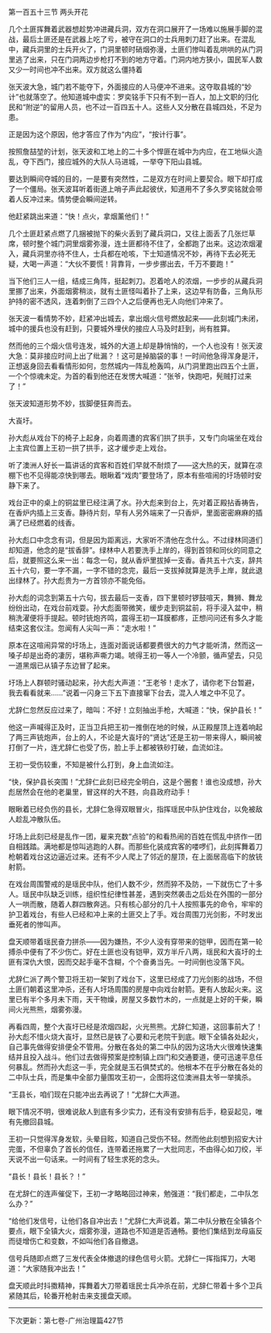 

第一百五十三节 两头开花

几个土匪挥舞着武器想趁势冲进藏兵洞，双方在洞口展开了一场难以施展手脚的混战，最后土匪还是在武器上吃了亏，被守在洞口的士兵用刺刀赶了出来。在混乱中，藏兵洞里的士兵开火了，门洞里顿时硝烟弥漫，土匪们惨叫着乱哄哄的从门洞里逃了出来，只在门洞两边步枪打不到的地方守着。门洞内地方狭小，国民军人数又少一时间也冲不出来。双方就这么僵持着

张天波大急，城门若不能夺下，外面接应的人马便冲不进来。这夺取县城的“妙计”也就落空了。他知道城中虚实：罗奕铭手下只有不到一百人，加上文职的归化民和“附逆”的留用人员，也不过一百四五十人。这些人又分散在县城四处，不足为患。

正是因为这个原因，他才答应了作为“内应”，“按计行事”。

按照詹喆堃的计划，张天波和工地上的二十多个悍匪在城中为内应，在工地纵火造乱，夺下西门，接应城外的大队人马进城，一举夺下阳山县城。

要达到瞬间夺城的目的，一是要有突然性，二是双方在时间上要契合。眼下却打成了一个僵局。张天波耳听着街道上哨子声此起彼伏，知道用不了多久罗奕铭就会带着人反冲过来。情势便会瞬间逆转。

他赶紧跳出来道：“快！点火，拿烟薰他们！”

几个土匪赶紧点燃了几捆被抛下的柴火丢到了藏兵洞口，又往上面丢了几张烂草席，顿时整个城门洞里烟雾弥漫，连土匪都待不住了，全都跑了出来。这边浓烟灌入，藏兵洞里亦待不住人，士兵都在呛咳，下士知道情况不妙，再待下去必死无疑，大喝一声道：“大伙不要慌！背靠背，一步步挪出去，千万不要跑！”

当下他们三人一组，结成三角阵，挺起刺刀。忍着呛人的浓烟，一步步的从藏兵洞里挪了出来，外面烟雾稍淡，就有土匪怪叫着扑了上来，这边早有防备，三角队形护持的密不透风，连着刺倒了三四个人之后便再也无人向他们冲来了。

张天波一看情势不妙，赶紧冲出城去，拿出烟火信号燃放起来――此刻城门未闭，城中的援兵也没有赶到，只要城外埋伏的接应人马及时赶到，尚有胜算。

然而他的三个烟火信号连发，城外的大道上却是静悄悄的，一个人也没有！张天波大急：莫非接应时间上出了纰漏？！这可是掉脑袋的事！一时间他急得浑身是汗，正想返身回去看看情形如何，忽然城内一阵乱枪轰鸣，从门洞里跑出四五个土匪，一个个惊魂未定。为首的看到他还在发愣大喊道：“张爷，快跑吧，髡贼打过来了！”

张天波知道形势不妙，拔脚便狂奔而去。

大崀圩。

孙大彪从戏台下的椅子上起身，向着周遭的宾客们拱了拱手，又专门向端坐在戏台上主宾位置上王初一拱了拱手，这才缓步走上戏台。

听了澳洲人好长一篇讲话的宾客和百姓们早就不耐烦了――这大热的天，就算在凉棚下也不见得能凉快到哪去。眼瞅着“戏肉”要登场了，原本有些喧闹的圩场顿时安静下来了。

戏台正中的桌上的铜盆里已经注满了水。孙大彪来到台上，先对着正殿拈香祷告，在香炉内插上三支香。静待片刻，早有人另外端来了一只香炉，里面密密麻麻的插满了已经燃着的线香。

孙大彪口中念念有词，但是因为距离远，大家听不清他在念什么。不过绿林同道们却知道，他念的是“拔香辞”。绿林中人若要洗手上岸的，得到首领和同伙的同意之后，就要照这么来一出：每念一句，就从香炉里拔掉一支香。香共五十六支，辞共五十六句，要一字不漏，一字不错的念完，最后一支拔掉就算是洗手上岸，就此退出绿林了。孙大彪贵为一方首领亦不能免俗。

孙大彪的词念到第五十六句，拔去最后一支香，四下里顿时锣鼓喧天，舞狮、舞龙纷纷出动，在戏台前戏耍。孙大彪面带微笑，缓步走到铜盆前，将手浸入盆中，稍稍洗濯便将手提起。顿时铳炮齐鸣，震得王初一耳膜都疼，正想问问还有多久才能结束这套仪注。忽闻有人尖叫一声：“走水啦！”

原本在这喧闹异常的圩场上，连面对面说话都要费很大的力气才能听清，然而这一嗓子却是出奇的凄厉，堪称声嘶力竭。唬得王初一等人一个冷颤，循声望去，只见一道黑烟已从镇子东边冒了起来。

圩场上人群顿时骚动起来，孙大彪大声道：“王老爷！走水了，请你老下台暂避，我去看看就来……”说着一闪身三下五下直接窜下台去，混入人堆之中不见了。

尤辞仁忽然反应过来了，暗叫：不好！立刻抽出手枪，大喊道：“快，保护县长！”

他这一声喊得正及时，正当卫兵把王初一推倒在地的时候，从正殿屋顶上连着响起了两三声铳炮声，台上的人，不论是大崀圩的“贤达”还是王初一带来得人，瞬间被打倒了一片，连尤辞仁也受了伤，脸上手上都被铁砂打破，血流如注。

王初一受伤较重，不知是被什么打到，身上血流如注。

“快，保护县长突围！”尤辞仁此刻已经完全明白，这是个圈套！谁也没成想，孙大彪居然会在他的老巢里，冒这样的大不韪，向县政府动手！

眼瞅着已经负伤的县长，尤辞仁急得双眼冒火，指挥瑶民中队护住戏台，以免被敌人趁乱冲散队伍。

圩场上此刻已经是乱作一团，雇来充数“点验”的和看热闹的百姓在慌乱中挤作一团自相践踏。满地都是惊叫逃跑的人群。而那些化装成宾客的喽啰们，此刻挥舞着刀枪朝着戏台这边逼近过来。还有不少人爬上了邻近的屋顶，在上面居高临下的放铳射箭。

在戏台周围警戒的是瑶民中队，他们人数不少，然而猝不及防，一下就伤亡了十多人。瑶民中队缺乏训练，组织性纪律性甚差，遇到突然袭击之后处在外围的一部分人一哄而散，随着人群四散奔逃。只有核心部分的几十人按照事先的命令，牢牢的护卫着戏台，有些人已经和冲上来的土匪交上了手。戏台周围刀光剑影，不时发出垂死者的惨叫声。

盘天顺带着瑶民奋力拼杀――因为嫌热，不少人没有穿带来的铠甲，因而在第一轮搏杀中便有了不少伤亡。好在土匪也没有铠甲，双方半斤八两，瑶民和大崀圩的土匪有深仇大恨，因而交起手毫不含糊，个个奋勇当先。一时间倒也没落下风。

尤辞仁派了两个警卫将王初一架到了戏台下，这里已经成了刀光剑影的战场，不但土匪们朝着这里冲杀，还有人圩场周围的房屋中向戏台射箭。更有人放起火来。这里已有半个多月未下雨，天干物燥，房屋又多数竹木的，一点就是上好的干柴，瞬间火光熊熊，烟雾弥漫。

再看四周，整个大崀圩已经是浓烟四起，火光熊熊。尤辞仁知道，这回事前大了！孙大彪不惜火烧大崀圩，显然已是铁了心要和元老院干到底。眼下全镇各处起火，自己事先做得安排便全不管用。分散在各处的第二中队的因为这场大火很难快速集结并且投入战斗。他们过去做得预案是控制镇上四门和交通要道，便可迅速平息任何暴乱。然而孙大彪这一手，完全就是玉石俱焚式的。他根本不在乎分散在各处的二中队士兵，而是集中全部力量围攻王初一，企图将这位澳洲县太爷一举擒杀。

“王县长，咱们现在只能冲出去再说了！”尤辞仁大声道。

眼下情况不明，很难说敌人到底有多少实力，还有没有安排有后手，稳妥起见，唯有先撤回县城。

王初一只觉得浑身发软，头晕目眩，知道自己受伤不轻。然而他此刻想到招安大计完蛋，不但辜负了首长的信任，连带着还拖累了一大批同志，不由得心如刀绞，半天说不出一句话来。一时间有了轻生求死的念头。

“县长！县长！县长？！”

在尤辞仁的连声催促下，王初一才略略回过神来，勉强道：“我们都走，二中队怎么办？”

“给他们发信号，让他们各自冲出去！”尤辞仁大声说着。第二中队分散在全镇各个要点，眼下全镇大火，烟雾弥漫，道路也不知道是否通畅。要他们集结到龙母庙反而徒增伤亡和变数，不如叫他们各自撤退。

信号兵随即点燃了三发代表全体撤退的绿色信号火箭。尤辞仁一挥指挥刀，大喝道：“大家随我冲出去！”

盘天顺此时抖擞精神，挥舞着大刀带着瑶民士兵冲杀在前，尤辞仁带着十多个卫兵紧随其后，轮番开枪射击来支援盘天顺。

-------------------------------------------------

下次更新：第七卷-广州治理篇427节

